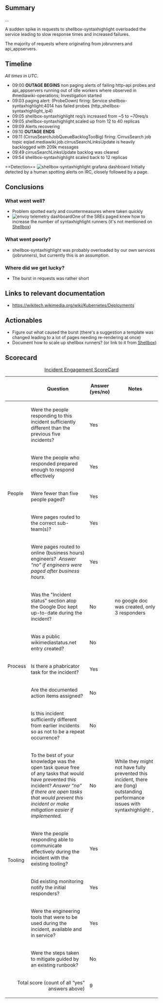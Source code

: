 {{irdoc|status=draft}}

== Summary ==
{{Incident scorecard
| task = T325890
| paged-num = 2
| responders-num = 3
| coordinators = jayme
| start = 2022-12-21 09:00:00
| end = 2022-12-21 09:10:00
| metrics = No relevant SLOs exist, shellbox latency/php-fpm worker saturation
| impact = For about 10min syntaxhighlighting was slow or returning errors
}}

…

<!-- Reminder: No private information on this page! -->A sudden spike in requests to shellbox-syntaxhighlight overloaded the service leading to slow response times and increased failures.

The majority of requests where originating from jobrunners and api_appservers.

{{TOC|align=right}}

==Timeline==
''All times in UTC.''

*09:00 '''OUTAGE BEGINS''' non paging alerts of failing http-api probes and api_appservers running out of idle workers where observed in #mediawiki-operations; Investigation started
*09:03 paging alert: (ProbeDown) firing: Service shellbox-syntaxhighlight:4014 has failed probes (http_shellbox-syntaxhighlight_ip4)
*09:05 shellbox-syntaxhighlight req/s increased from ~5 to ~70req/s
*09:05 shellbox-syntaxhighlight scaled up from 12 to 40 replicas
*09:09 Alerts recovering
*09:10 '''OUTAGE ENDS'''
*09:11 (CirrusSearchJobQueueBacklogTooBig) firing: CirrusSearch job topic eqiad.mediawiki.job.cirrusSearchLinksUpdate is heavily backlogged with 209k messages
*09:49 cirrusSearchLinksUpdate backlog was cleared
*09:54 shellbox-syntaxhighlight scaled back to 12 replicas

<!-- Reminder: No private information on this page! -->==Detection==
[[File:Shellbox-syntaxhighlight grafana.png|thumb|shellbox-syntaxhighlight grafana dashboard]]
Initially detected by a human spotting alerts on IRC, closely followed by a page.

==Conclusions ==

===What went well?===

* Problem spotted early and countermeasures where taken quickly
* [[File:Envoy telemetry dashboard.png|thumb|envoy telemetry dashboard]]One of the SREs paged knew how to increase the number of syntaxhighlight runners (it's not mentioned on [[Shellbox]])

===What went poorly?===

* shellbox-syntaxhighlight was probably overloaded by our own services (jobrunners), but currently this is an assumption.

===Where did we get lucky?===

* The burst in requests was rather short

==Links to relevant documentation==

* https://wikitech.wikimedia.org/wiki/Kubernetes/Deployments

==Actionables==

* Figure out what caused the burst (there's a suggestion a template was changed leading to a lot of pages needing re-rendering at once)
* Document how to scale up shellbox runners? (or link to it from [[Shellbox]])

==Scorecard==


{| class="wikitable"
|+[[Incident Scorecard|Incident Engagement  ScoreCard]]
!
!Question
!Answer
(yes/no)
!Notes
|-
! rowspan="5" |People
|Were the people responding to this incident sufficiently different than the previous five incidents? 
|Yes
|
|-
|Were the people who responded prepared enough to respond effectively
|Yes
|
|-
|Were fewer than five people paged?
|Yes
|
|-
|Were pages routed to the correct sub-team(s)?
|Yes
|
|-
|Were pages routed to online (business hours) engineers?  ''Answer “no” if engineers were paged after business hours.''
|Yes
|
|-
! rowspan="5" |Process
|Was the "Incident status" section atop the Google Doc kept up-to-date during the incident?
|No
|no google doc was created, only 3 responders
|-
| Was a public wikimediastatus.net entry created? 
|No
|
|-
|Is there a phabricator task for the incident?
|Yes
|
|-
|Are the documented action items assigned?
|No
|
|-
|Is this incident sufficiently different from earlier incidents so as not to be a repeat occurrence? 
|No
|
|-
! rowspan="5" |Tooling
|To the best of your knowledge was the open task queue free of any tasks that would have prevented this incident? ''Answer “no” if there are''
''open tasks that would prevent this incident or make mitigation easier if implemented.''
|No
|While they might not have fully prevented this incident, there are (long) outstanding performance issues with syntaxhighlight: {{PhabT|T271751}}, {{PhabT|T316858}}
|-
| Were the people responding able to communicate effectively during the incident with the existing tooling?
|Yes
|
|-
|Did existing monitoring notify the initial responders?
|Yes
|
|-
|Were the engineering tools that were to be used during the incident, available and in service? 
|Yes
|
|-
|Were the steps taken to mitigate guided by an existing runbook?
|No
|
|-
! colspan="2" align="right" |Total score (count of all “yes” answers above)
|9
|
|}